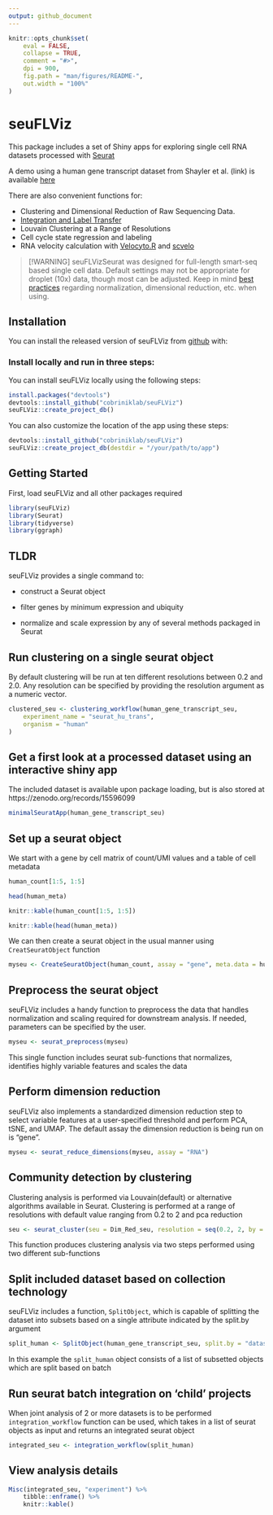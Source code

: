 ```yaml
---
output: github_document
---
```


<!-- README.md is generated from README.Rmd. Please edit that file -->

```r
knitr::opts_chunk$set(
    eval = FALSE,
    collapse = TRUE,
    comment = "#>",
    dpi = 900,
    fig.path = "man/figures/README-",
    out.width = "100%"
)
```


# seuFLViz

This package includes a set of Shiny apps for exploring single cell RNA datasets processed with <a href="https://github.com/satijalab/seurat" target="_blank" rel="noopener noreferrer">Seurat</a>

A demo using a human gene transcript dataset from Shayler et al. (link) is available <a href="http://cobrinik-1.saban-chla.usc.edu:8080/app/seuratApp" target="_blank" rel="noopener noreferrer">here</a>

There are also convenient functions for:

-   Clustering and Dimensional Reduction of Raw Sequencing Data.
-   <a href="https://satijalab.org/seurat/archive/v3.0/integration.html" target="_blank" rel="noopener noreferrer">Integration and Label Transfer</a>
-   Louvain Clustering at a Range of Resolutions
-   Cell cycle state regression and labeling
-   RNA velocity calculation with <a href="https://velocyto.org/" target="_blank" rel="noopener noreferrer">Velocyto.R</a> and <a href="https://scvelo.readthedocs.io/" target="_blank" rel="noopener noreferrer">scvelo</a>

> [!WARNING]
> seuFLVizSeurat was designed for full-length smart-seq based single cell data. Default settings may not be appropriate for droplet (10x) data, though most can be adjusted. Keep in mind [best practices](https://satijalab.org/seurat/articles/pbmc3k_tutorial) regarding normalization, dimensional reduction, etc. when using. 

## Installation

You can install the released version of seuFLViz from <a href="https://github.com/cobriniklab/seuFLViz" target="_blank" rel="noopener noreferrer">github</a> with:

### Install locally and run in three steps:

You can install seuFLViz locally using the following steps:

```r
install.packages("devtools")
devtools::install_github("cobriniklab/seuFLViz")
seuFLViz::create_project_db()
```

You can also customize the location of the app using these steps:

```r
devtools::install_github("cobriniklab/seuFLViz")
seuFLViz::create_project_db(destdir = "/your/path/to/app")
```


## Getting Started

First, load seuFLViz and all other packages required 

```r
library(seuFLViz)
library(Seurat)
library(tidyverse)
library(ggraph)
```

## TLDR

seuFLViz provides a single command to:

-   construct a Seurat object

-   filter genes by minimum expression and ubiquity

-   normalize and scale expression by any of several methods packaged in Seurat

## Run clustering on a single seurat object

By default clustering will be run at ten different resolutions between 0.2 and 2.0. Any resolution can be specified by providing the resolution argument as a numeric vector.

```r
clustered_seu <- clustering_workflow(human_gene_transcript_seu,
    experiment_name = "seurat_hu_trans",
    organism = "human"
)
```

## Get a first look at a processed dataset using an interactive shiny app 

The included dataset is available upon package loading, but is also stored at https://zenodo.org/records/15596099

```r
minimalSeuratApp(human_gene_transcript_seu)
```

## Set up a seurat object

We start with a gene by cell matrix of count/UMI values and a table of cell metadata

```r
human_count[1:5, 1:5]

head(human_meta)
```

```r
knitr::kable(human_count[1:5, 1:5])

knitr::kable(head(human_meta))
```

We can then create a seurat object in the usual manner using `CreatSeuratObject` function

```r
myseu <- CreateSeuratObject(human_count, assay = "gene", meta.data = human_meta)
```

## Preprocess the seurat object

seuFLViz includes a handy function to preprocess the data that handles normalization and scaling required for downstream analysis. If needed, parameters can be specified by the user.

```r
myseu <- seurat_preprocess(myseu)
```

This single function includes seurat sub-functions that normalizes, identifies highly variable features and scales the data

## Perform dimension reduction

seuFLViz also implements a standardized dimension reduction step to select variable features at a user-specified threshold and perform PCA, tSNE, and UMAP. The default assay the dimension reduction is being run on is "gene".

```r
myseu <- seurat_reduce_dimensions(myseu, assay = "RNA")
```


## Community detection by clustering

Clustering analysis is performed via Louvain(default) or alternative algorithms available in Seurat. Clustering is performed at a range of resolutions with default value ranging from 0.2 to 2 and pca reduction

```r
seu <- seurat_cluster(seu = Dim_Red_seu, resolution = seq(0.2, 2, by = 0.2))
```

This function produces clustering analysis via two steps performed using two different sub-functions


## Split included dataset based on collection technology

seuFLViz includes a function, `SplitObject`, which is capable of splitting the dataset into subsets based on a single attribute indicated by the split.by argument 

```r
split_human <- SplitObject(human_gene_transcript_seu, split.by = "dataset")
```
In this example the `split_human` object consists of a list of subsetted objects which are split based on batch


## Run seurat batch integration on 'child' projects

When joint analysis of 2 or more datasets is to be performed `integration_workflow` function can be used, which takes in a list of seurat objects as input and returns an integrated seurat object

```r
integrated_seu <- integration_workflow(split_human)
```

## View analysis details

```r
Misc(integrated_seu, "experiment") %>%
    tibble::enframe() %>%
    knitr::kable()
```
